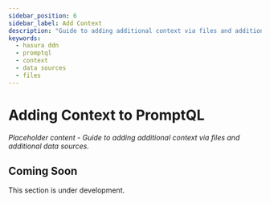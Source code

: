 ```yaml
---
sidebar_position: 6
sidebar_label: Add Context
description: "Guide to adding additional context via files and additional data sources."
keywords:
  - hasura ddn
  - promptql
  - context
  - data sources
  - files
---
```


# Adding Context to PromptQL

_Placeholder content - Guide to adding additional context via files and additional data sources._

## Coming Soon

This section is under development.
